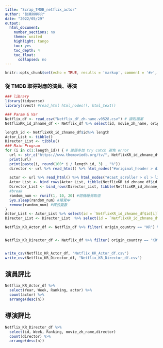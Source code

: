 ```yaml
---
title: "Scrap_TMDB_netflix_actor"
author: "快樂RRRRR"
date: "2022/05/29"
output:
  html_document:
    number_sections: no
    theme: united
    highlight: tango
    toc: yes
    toc_depth: 4
    toc_float:
      collapsed: no
---
```


```r
knitr::opts_chunk$set(echo = TRUE, results = 'markup', comment = '#>', error = TRUE)
```

### 從 TMDB 取得對應的演員、導演

```r
### library
library(tidyverse)
library(rvest) #read_html html_nodes(), html_text()

### Param & Var
Netflix_df <- read_csv("Netflix_df_zh-name.v0528.csv") # 讀取檔案
NetflixKR_id_zhname_df <- Netflix_df %>% select(id, movie_zh_name, origin_country) %>% distinct() %>% drop_na() %>% filter(origin_country == "KR")

length_id <- NetflixKR_id_zhname_df$id%>% length
Actor_List <- tibble()
Director_List <- tibble()
### Main Program
for (i in c(1:length_id)) { # 建議多加 try catch 避免 error
  url <- str_c("https://www.themoviedb.org/tv/", NetflixKR_id_zhname_df$id[i], "?language=zh-TW")
  print(url)
  print(paste(i, round(100* i / length_id, 3) , "%"))
  director <- url %>% read_html() %>% html_nodes("#original_header > div.header_poster_wrapper.true > section > div.header_info > ol > li:nth-child(n) > p:nth-child(1) > a") %>% html_text()
    
  actor <- url %>% read_html() %>% html_nodes("#cast_scroller > ol > li:nth-child(n) > p:nth-child(2) > a") %>% html_text() 
  Actor_List <- bind_rows(Actor_List, tibble(NetflixKR_id_zhname_df$id[i], actor))
  Director_List <- bind_rows(Director_List, tibble(NetflixKR_id_zhname_df$id[i], director))
  #break
  random_num <- runif(1, 10, 20) #隨機睡覺取值
  Sys.sleep(random_num) #睡覺中
  remove(random_num) #釋放變數
}
Actor_List <- Actor_List %>% select(id = `NetflixKR_id_zhname_df$id[i]`, actor)
Director_List <- Director_List  %>% select(id = `NetflixKR_id_zhname_df$id[i]`, director)

Netflix_KR_Actor_df <- Netflix_df %>% filter( origin_country == "KR") %>% left_join(Actor_List) %>% select(Year, Week, Ranking, TV, movie_zh_name, id, category, actor, imdb_score )


Netflix_KR_Director_df <- Netflix_df %>% filter( origin_country == "KR") %>% left_join(Director_List) %>% select(Year, Week, Ranking, TV, movie_zh_name, id, category, director, imdb_score )


write_csv(Netflix_KR_Actor_df, "Netflix_KR_Actor_df.csv")
write_csv(Netflix_KR_Director_df, "Netflix_KR_Director_df.csv")
```


## 演員評比
```r
Netflix_KR_Actor_df %>%
  select(Year, Week, Ranking, actor) %>%
  count(actor) %>%
  arrange(desc(n))
```

## 導演評比
```r
Netflix_KR_Director_df %>%
  select(id, Week, Ranking, movie_zh_name,director)
  count(director) %>%
  arrange(desc(n))
```

